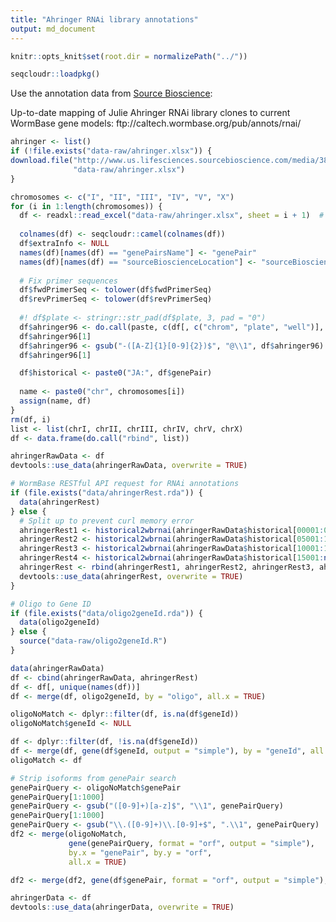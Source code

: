 ```yaml
---
title: "Ahringer RNAi library annotations"
output: md_document
---
```


```r
knitr::opts_knit$set(root.dir = normalizePath("../"))
```

```r
seqcloudr::loadpkg()
```

Use the annotation data from [Source Bioscience](http://www.us.lifesciences.sourcebioscience.com/clone-products/non-mammalian/c-elegans/c-elegans-rnai-library/):

Up-to-date mapping of Julie Ahringer RNAi library clones to current WormBase gene models:
ftp://caltech.wormbase.org/pub/annots/rnai/

```r
ahringer <- list()
if (!file.exists("data-raw/ahringer.xlsx")) {
download.file("http://www.us.lifesciences.sourcebioscience.com/media/381254/C.%20elegans%20Database%202012.xlsx",
              "data-raw/ahringer.xlsx")
}

chromosomes <- c("I", "II", "III", "IV", "V", "X")
for (i in 1:length(chromosomes)) {
  df <- readxl::read_excel("data-raw/ahringer.xlsx", sheet = i + 1)  # First sheet contains notes
  
  colnames(df) <- seqcloudr::camel(colnames(df))
  df$extraInfo <- NULL
  names(df)[names(df) == "genePairsName"] <- "genePair"
  names(df)[names(df) == "sourceBioscienceLocation"] <- "sourceBioscience384"
  
  # Fix primer sequences
  df$fwdPrimerSeq <- tolower(df$fwdPrimerSeq)
  df$revPrimerSeq <- tolower(df$revPrimerSeq)
  
  #! df$plate <- stringr::str_pad(df$plate, 3, pad = "0")
  df$ahringer96 <- do.call(paste, c(df[, c("chrom", "plate", "well")], sep = "-"))
  df$ahringer96[1]
  df$ahringer96 <- gsub("-([A-Z]{1}[0-9]{2})$", "@\\1", df$ahringer96)
  df$ahringer96[1]

  df$historical <- paste0("JA:", df$genePair)
  
  name <- paste0("chr", chromosomes[i])
  assign(name, df)
}
rm(df, i)
list <- list(chrI, chrII, chrIII, chrIV, chrV, chrX)
df <- data.frame(do.call("rbind", list))

ahringerRawData <- df
devtools::use_data(ahringerRawData, overwrite = TRUE)
```

```r
# WormBase RESTful API request for RNAi annotations
if (file.exists("data/ahringerRest.rda")) {
  data(ahringerRest)
} else {
  # Split up to prevent curl memory error
  ahringerRest1 <- historical2wbrnai(ahringerRawData$historical[00001:05000])
  ahringerRest2 <- historical2wbrnai(ahringerRawData$historical[05001:10000])
  ahringerRest3 <- historical2wbrnai(ahringerRawData$historical[10001:15000])
  ahringerRest4 <- historical2wbrnai(ahringerRawData$historical[15001:nrow(ahringerRawData)])
  ahringerRest <- rbind(ahringerRest1, ahringerRest2, ahringerRest3, ahringerRest4)
  devtools::use_data(ahringerRest, overwrite = TRUE)
}

# Oligo to Gene ID
if (file.exists("data/oligo2geneId.rda")) {
  data(oligo2geneId)
} else {
  source("data-raw/oligo2geneId.R")
}

data(ahringerRawData)
df <- cbind(ahringerRawData, ahringerRest)
df <- df[, unique(names(df))]
df <- merge(df, oligo2geneId, by = "oligo", all.x = TRUE)

oligoNoMatch <- dplyr::filter(df, is.na(df$geneId))
oligoNoMatch$geneId <- NULL

df <- dplyr::filter(df, !is.na(df$geneId))
df <- merge(df, gene(df$geneId, output = "simple"), by = "geneId", all.x = TRUE)
oligoMatch <- df

# Strip isoforms from genePair search
genePairQuery <- oligoNoMatch$genePair
genePairQuery[1:1000]
genePairQuery <- gsub("([0-9]+)[a-z]$", "\\1", genePairQuery)
genePairQuery[1:1000]
genePairQuery <- gsub("\\.([0-9]+)\\.[0-9]+$", ".\\1", genePairQuery)
df2 <- merge(oligoNoMatch,
             gene(genePairQuery, format = "orf", output = "simple"),
             by.x = "genePair", by.y = "orf",
             all.x = TRUE)

df2 <- merge(df2, gene(df$genePair, format = "orf", output = "simple"), all.x = TRUE)

ahringerData <- df
devtools::use_data(ahringerData, overwrite = TRUE)
```
